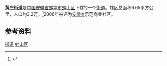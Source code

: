 '''黄庄街道'''是[[中华人民共和国|中国]][[安徽省|安徽省]][[蚌埠市|蚌埠市]][[蚌山区|蚌山区]]下辖的一个[[街道_(行政区划)|街道]]。辖区总面积6.65平方公里，人口约3.2万。<ref>{{cite web |url=http://bs.bengbu.gov.cn/Article_Show.asp?ArticleID=1092 |title=黄庄街道办事处 |publisher=蚌埠市蚌山区人民政府 |date=2007年5月15日 |accessdate=2009年12月5日 |deadurl=yes |archiveurl=https://web.archive.org/web/20091204044916/http://bs.bengbu.gov.cn/Article_Show.asp?ArticleID=1092 |archivedate=2009年12月4日 }}</ref>2006年被评为[[安徽省|安徽省]]示范商业社区。

==参考资料==
{{reflist}} 

{{蚌山区行政区划}}

{{安徽小作品}}
[[Category:蚌山区行政区划|街道]]
[[Category:蚌埠街道_(行政区划)|蚌山区]]